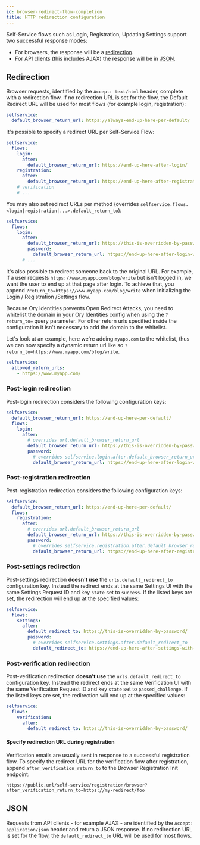 ```yaml
---
id: browser-redirect-flow-completion
title: HTTP redirection configuration
---
```


Self-Service flows such as Login, Registration, Updating Settings support two successful response modes:

- For browsers, the response will be a [redirection](#redirection).
- For API clients (this includes AJAX) the response will be in [JSON](#json).

## Redirection

Browser requests, identified by the `Accept: text/html` header, complete with a redirection flow. If no redirection URL is set for
the flow, the Default Redirect URL will be used for most flows (for example login, registration):

```yaml file="config.yml"
selfservice:
  default_browser_return_url: https://always-end-up-here-per-default/
```

It's possible to specify a redirect URL per Self-Service Flow:

```yaml file="config.yml"
selfservice:
  flows:
    login:
      after:
        default_browser_return_url: https://end-up-here-after-login/
    registration:
      after:
        default_browser_return_url: https://end-up-here-after-registration/
    # verification
    # ...
```

You may also set redirect URLs per method (overrides `selfservice.flows.<login|registration|...>.default_return_to`):

```yaml file="config.yml"
selfservice:
  flows:
    login:
      after:
        default_browser_return_url: https://this-is-overridden-by-password/
        password:
          default_browser_return_url: https://end-up-here-after-login-with-password/
      # ...
```

It's also possible to redirect someone back to the original URL. For example, if a user requests
`https://www.myapp.com/blog/write` but isn't logged in, we want the user to end up at that page after login. To achieve that, you
append `?return_to=https://www.myapp.com/blog/write` when initializing the Login / Registration /Settings flow.

Because Ory Identities prevents Open Redirect Attacks, you need to whitelist the domain in your Ory Identities config when using
the `?return_to=` query parameter. For other return urls specified inside the configuration it isn't necessary to add the domain
to the whitelist.

Let's look at an example, here we're adding `myapp.com` to the whitelist, thus we can now specify a dynamic return url like so
`?return_to=https://www.myapp.com/blog/write`.

```yaml file="config.yml"
selfservice:
  allowed_return_urls:
    - https://www.myapp.com/
```

### Post-login redirection

Post-login redirection considers the following configuration keys:

```yaml file="config.yml"
selfservice:
  default_browser_return_url: https://end-up-here-per-default/
  flows:
    login:
      after:
        # overrides url.default_browser_return_url
        default_browser_return_url: https://this-is-overridden-by-password/
        password:
          # overrides selfservice.login.after.default_browser_return_url
          default_browser_return_url: https://end-up-here-after-login-with-password/
```

### Post-registration redirection

Post-registration redirection considers the following configuration keys:

```yaml file="config.yml"
selfservice:
  default_browser_return_url: https://end-up-here-per-default/
  flows:
    registration:
      after:
        # overrides url.default_browser_return_url
        default_browser_return_url: https://this-is-overridden-by-password/
        password:
          # overrides selfservice.registration.after.default_browser_return_url
          default_browser_return_url: https://end-up-here-after-registration-with-password/
```

### Post-settings redirection

Post-settings redirection **doesn't use** the `urls.default_redirect_to` configuration key. Instead the redirect ends at the same
Settings UI with the same Settings Request ID and key `state` set to `success`. If the listed keys are set, the redirection will
end up at the specified values:

```yaml file="config.yml"
selfservice:
  flows:
    settings:
      after:
        default_redirect_to: https://this-is-overridden-by-password/
        password:
          # overrides selfservice.settings.after.default_redirect_to
          default_redirect_to: https://end-up-here-after-settings-with-password/
```

### Post-verification redirection

Post-verification redirection **doesn't use** the `urls.default_redirect_to` configuration key. Instead the redirect ends at the
same Verification UI with the same Verification Request ID and key `state` set to `passed_challenge`. If the listed keys are set,
the redirection will end up at the specified values:

```yaml file="config.yml"
selfservice:
  flows:
    verification:
      after:
        default_redirect_to: https://this-is-overridden-by-password/
```

#### Specify redirection URL during registration

Verification emails are usually sent in response to a successful registration flow. To specify the redirect URL for the
verification flow after registration, append `after_verification_return_to` to the Browser Registration Init endpoint:

```
https://public.url/self-service/registration/browser?after_verification_return_to=https://my-redirect/foo
```

## JSON

Requests from API clients - for example AJAX - are identified by the `Accept: application/json` header and return a JSON response.
If no redirection URL is set for the flow, the `default_redirect_to` URL will be used for most flows.
